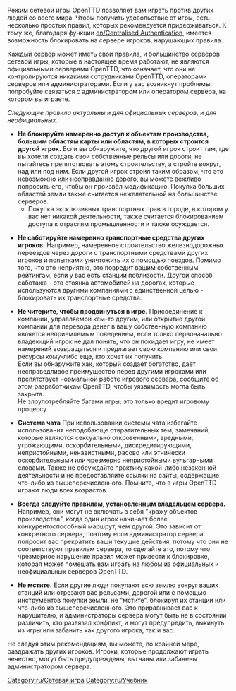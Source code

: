 
Режим сетевой игры OpenTTD позволяет вам играть против других людей со всего мира. Чтобы получить удовольствие от игры, есть несколько простых правил, которых рекомендуется придерживаться. К тому же, благодаря функции [[en/Centralised Authentication]], имеется возможность блокировать на сервере игроков, нарушающих правила.

Каждый сервер может иметь свои правила, и большинство серверов сетевой игры, которые в настоящее время работают, не являются официальными серверами OpenTTD, что означает, что они не контролируются никакими сотрудниками OpenTTD, операторами серверов или администраторами.
Если у вас возникнут проблемы, попробуйте связаться с администратором или оператором сервера, на котором вы играете.

''Следующие правила актуальны и для официальных серверов, и для неофициальных.''
*'''Не блокируйте намеренно доступ к объектам производства, большим областям карты или областям, в которых строится другой игрок.''' Если вы обнаружите, что другой игрок строит там, где вы хотели создать свои собственные рельсы или дороги, не пытайтесь препятствовать этому строительству, а стройте вокруг, над или под ним. Если другой игрок строил таким образом, что это невозможно или неоправданно дорого, вы можете вежливо попросить его, чтобы он произвёл модификацию. Покупка больших областей земли также считается нежелательной на большинстве серверов.
**Покупка эксклюзивных транспортных прав в городе, в котором у вас нет никакой деятельности, также считается блокированием доступа к отраслям промышленности и также осуждается.

*'''Не саботируйте намеренно транспортные средства других игроков.''' Например, намеренное строительство железнодорожных переездов через дороги с транспортными средствами других игроков и попытками уничтожить их с помощью поездов. Помимо того, что это неприятно, это повредит вашим собственным рейтингам, если у вас есть станции поблизости. Другой способ саботажа - это стоянка автомобилей на дорогах, которые используются другими компаниями с единственной целью - блокировать их транспортные средства.

*'''Не читерите, чтобы продвинуться в игре.''' Присоединение к компании, управляемой кем-то другим, или открытие другой компании для перевода денег в вашу собственную компанию является неприемлемым поведением, если только первоначально владеющий игрок не дал понять, что он покидает игру, не имеет намерений возвращаться и предлагает свою компанию или свои ресурсы кому-либо еще, кто хочет их получить.<br>Если вы обнаружите хак, который создает богатство, даёт несправедливое преимущество перед другими игроками или препятствует нормальной работе игрового сервера, сообщите об этом разработчикам OpenTTD, чтобы уязвимость могла быть закрыта. <br>Не злоупотребляйте багами игры; это только вредит игровому процессу.

*'''Система чата''' При использовании системы чата избегайте использования неподобающе отвратительных тем, замечаний, которые являются сексуально откровенными, вредными, угрожающими, оскорбительными, дискредитирующими, непристойными, ненавистными, расово или этнически оскорбительными или чрезмерно непристойными вульгарными словами. Также не обсуждайте практику какой-либо незаконной деятельности и не предоставляйте ссылки на сайты, содержащие что-либо из вышеперечисленного. Помните, что в игры OpenTTD играют люди всех возрастов.

*'''Всегда следуйте правилам, установленным владельцем сервера.''' Например, они могут не включать в себя "кражу объектов производства", когда один игрок начинает более конкурентоспособный маршрут, чем другой. Это зависит от конкретного сервера, поэтому если администратор сервера попросит вас прекратить ваши текущие действия, потому что они не соответствуют правилам сервера, то сделайте это, потому что чрезмерное нарушение правил может привести к блокировке, которая может помешать вам играть на любом из официальных и неофициальных серверов OpenTTD.

*'''Не мстите.''' Если другие люди покупают всю землю вокруг ваших станций или отрезают вас рельсами, дорогой или с помощью инструментов покупки земли, не "мстите", блокируя их станции или что-либо из вышеперечисленного. Это приравнивает вас к нарушителю, и администраторы сервера могут быть не в состоянии различить, кто развязал конфликт, и могут предупредить, выкинуть из игры или забанить как другого игрока, так и вас.

Не следуя этим рекомендациям, вы можете, по крайней мере, раздражать других игроков.
Игроки, которые продолжают играть нечестно, могут быть предупреждены, выгнаны или забанены администратором сервера.

[[Category:ru/Сетевая игра]]
[[Category:ru/Учебник]]